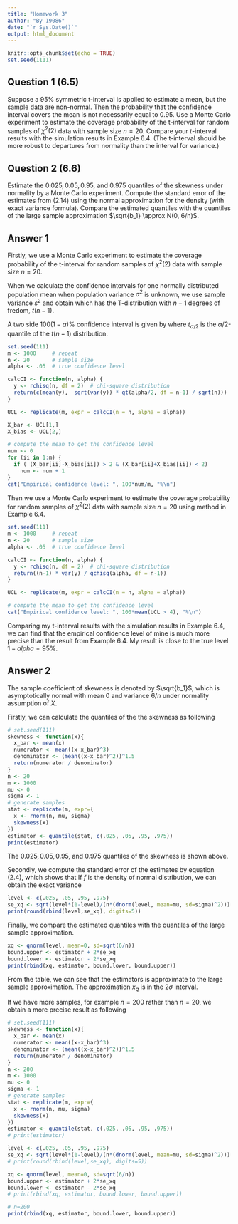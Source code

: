 ```yaml
---
title: "Homework 3"
author: "By 19086"
date: "`r Sys.Date()`"
output: html_document
---
```


```r
knitr::opts_chunk$set(echo = TRUE)
set.seed(1111)
```

## Question 1 (6.5)
Suppose a $95\%$ symmetric t-interval is applied to estimate a mean, but the sample data are non-normal. 
Then the probability that the confidence interval covers the mean is not necessarily equal to $0.95$. 
Use a Monte Carlo experiment to estimate the coverage probability of the t-interval for random samples of $\chi^2(2)$ data with sample size $n = 20$. 
Compare your $t$-interval results with the simulation results in Example 6.4. 
(The t-interval should be more robust to departures from normality than the interval for variance.) 

## Question 2 (6.6)
Estimate the $0.025, 0.05, 0.95$, and $0.975$ quantiles of the skewness \sqrt{b_1} under normality by a Monte Carlo experiment. 
Compute the standard error of the estimates from (2.14) using the normal approximation for the density (with exact variance formula). 
Compare the estimated quantiles with the quantiles of the large sample approximation $\sqrt{b_1} \approx N(0, 6/n)$.

## Answer 1
Firstly, we use a Monte Carlo experiment to estimate the coverage probability of the t-interval for random samples of $\chi^2(2)$ data with sample size $n=20$. 

When we calculate the confidence intervals for one normally distributed population mean when population variance $\sigma^2$ is unknown, we use sample variance $s^2$ and obtain
\begin{equation}
  t = \frac{\bar{X} - \mu}{s/\sqrt{n}}
\end{equation}
which has the T-distribution with $n-1$ degrees of fredom, $t(n-1)$. 

A two side $100(1-\alpha)\%$ confidence interval is given by
\begin{equation}
  (\bar{X} - t_{\alpha/2} \cdot \frac{s}{\sqrt{n}}, \bar{X} + t_{\alpha/2} \cdot \frac{s}{\sqrt{n}})
\end{equation}
where $t_{\alpha/2}$ is the $\alpha/2$-quantile of the $t(n − 1)$ distribution.

```r
set.seed(111)
m <- 1000     # repeat
n <- 20       # sample size
alpha <- .05  # true confidence level

calcCI <- function(n, alpha) {
  y <- rchisq(n, df = 2)  # chi-square distribution
  return(c(mean(y),  sqrt(var(y)) * qt(alpha/2, df = n-1) / sqrt(n)))
}

UCL <- replicate(m, expr = calcCI(n = n, alpha = alpha))

X_bar <- UCL[1,]
X_bias <- UCL[2,]

# compute the mean to get the confidence level
num <- 0
for (ii in 1:m) {
  if ( (X_bar[ii]-X_bias[ii]) > 2 & (X_bar[ii]+X_bias[ii]) < 2)
    num <- num + 1
}
cat("Empirical confidence level: ", 100*num/m, "%\n")
```

Then we use a Monte Carlo experiment to estimate the coverage probability for random samples of $\chi^2(2)$ data with sample size $n=20$ using method in Example 6.4.

```r
set.seed(111)
m <- 1000     # repeat
n <- 20       # sample size
alpha <- .05  # true confidence level

calcCI <- function(n, alpha) {
  y <- rchisq(n, df = 2)  # chi-square distribution
  return((n-1) * var(y) / qchisq(alpha, df = n-1))
}

UCL <- replicate(m, expr = calcCI(n = n, alpha = alpha))

# compute the mean to get the confidence level
cat("Empirical confidence level: ", 100*mean(UCL > 4), "%\n")
```
Comparing my t-interval results with the simulation results in Example 6.4, we can find that the empirical confidence level of mine is much more precise than the result from Example 6.4. My result is close to the true level $1-alpha=95\%$. 


## Answer 2
The sample coefficient of skewness is denoted by $\sqrt{b_1}$,
\begin{equation}
  \sqrt{b_{1}} = 
    \frac{\frac{1}{n} \sum_{i=1}^{n}\left(X_{i}-\bar{X}\right)^{3}}
    {\left(\frac{1}{n}\sum_{i=1}^{n}\left(X_{i}-\bar{X}\right)^{2}\right)^{3 / 2}},
\end{equation}
which is asymptotically normal with mean $0$ and variance $6/n$ under normality assumption of $X$.

Firstly, we can calculate the quantiles of the the skewness as following
```r
# set.seed(111)
skewness <- function(x){
  x_bar <- mean(x)
  numerator <- mean((x-x_bar)^3)
  denominator <- (mean((x-x_bar)^2))^1.5
  return(numerator / denominator)
}
n <- 20
m <- 1000
mu <- 0
sigma <- 1
# generate samples
stat <- replicate(m, expr={
  x <- rnorm(n, mu, sigma)
  skewness(x)
})
estimator <- quantile(stat, c(.025, .05, .95, .975))
print(estimator)
```
The $0.025,0.05,0.95$, and $0.975$ quantiles of the skewness is shown above. 

Secondly, we compute the standard error of the estimates by equation (2.4), which shows that
\begin{equation}
  \operatorname{Var}\left(\hat{x}_{q}\right)=\frac{q(1-q)}{n f\left(x_{q}\right)^{2}}.
\end{equation}
If $f$ is the density of normal distribution, we can obtain the exact variance 
```r
level <- c(.025, .05, .95, .975)
se_xq <- sqrt(level*(1-level)/(n*(dnorm(level, mean=mu, sd=sigma)^2)))
print(round(rbind(level,se_xq), digits=5))
```

Finally,  we compare the estimated quantiles with the quantiles of the large sample approximation.
```r
xq <- qnorm(level, mean=0, sd=sqrt(6/n))
bound.upper <- estimator + 2*se_xq
bound.lower <- estimator - 2*se_xq
print(rbind(xq, estimator, bound.lower, bound.upper))
```

From the table, we can see that the estimators is approximate to the large sample approximation. The approximation $x_q$ is in the $2\sigma$ interval.

If we have more samples, for example $n=200$ rather than $n=20$, we obtain a more precise result as following
```r
# set.seed(111)
skewness <- function(x){
  x_bar <- mean(x)
  numerator <- mean((x-x_bar)^3)
  denominator <- (mean((x-x_bar)^2))^1.5
  return(numerator / denominator)
}
n <- 200
m <- 1000
mu <- 0
sigma <- 1
# generate samples
stat <- replicate(m, expr={
  x <- rnorm(n, mu, sigma)
  skewness(x)
})
estimator <- quantile(stat, c(.025, .05, .95, .975))
# print(estimator)

level <- c(.025, .05, .95, .975)
se_xq <- sqrt(level*(1-level)/(n*(dnorm(level, mean=mu, sd=sigma)^2)))
# print(round(rbind(level,se_xq), digits=5))

xq <- qnorm(level, mean=0, sd=sqrt(6/n))
bound.upper <- estimator + 2*se_xq
bound.lower <- estimator - 2*se_xq
# print(rbind(xq, estimator, bound.lower, bound.upper))
```
```r
# n=200
print(rbind(xq, estimator, bound.lower, bound.upper))
```

